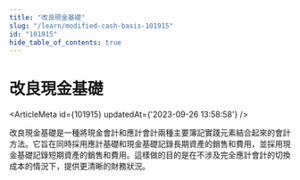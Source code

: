 ```yaml
---
title: "改良現金基礎"
slug: "/learn/modified-cash-basis-101915"
id: "101915"
hide_table_of_contents: true
---
```



# 改良現金基礎

<ArticleMeta id={101915} updatedAt={'2023-09-26 13:58:58'} />
<div className='border-solid border-b border-t-0 my-4 border-[var(--ifm-color-gray-300)]' />

改良現金基礎是一種將現金會計和應計會計兩種主要簿記實踐元素結合起來的會計方法。它旨在同時採用應計基礎和現金基礎記錄長期資產的銷售和費用，並採用現金基礎記錄短期資產的銷售和費用。這樣做的目的是在不涉及完全應計會計的切換成本的情況下，提供更清晰的財務狀況。
